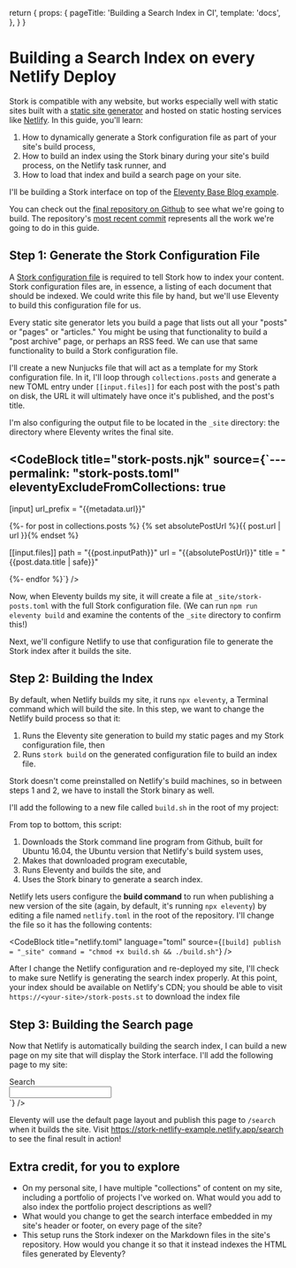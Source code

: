   return {
    props: {
      pageTitle: 'Building a Search Index in CI',
      template: 'docs',
    },
  }
}

# Building a Search Index on every Netlify Deploy

Stork is compatible with any website, but works especially well with static sites built with a [static site generator](https://www.netlify.com/blog/2020/04/14/what-is-a-static-site-generator-and-3-ways-to-find-the-best-one/) and hosted on static hosting services like [Netlify](https://www.netlify.com). In this guide, you'll learn:

1. How to dynamically generate a Stork configuration file as part of your site's build process,
2. How to build an index using the Stork binary during your site's build process, on the Netlify task runner, and
3. How to load that index and build a search page on your site.

I'll be building a Stork interface on top of the [Eleventy Base Blog example](https://github.com/11ty/eleventy-base-blog).

<DocsNote>

You can check out the [final repository on Github](https://github.com/stork-search/netlify-11ty-example) to see what we're going to build. The repository's [most recent commit](https://github.com/stork-search/netlify-11ty-example/commit/53aa8614cc48dc168782657a352781d31d0d2441) represents all the work we're going to do in this guide.

</DocsNote>

## Step 1: Generate the Stork Configuration File

A [Stork configuration file](/docs/build) is required to tell Stork how to index your content. Stork configuration files are, in essence, a listing of each document that should be indexed. We could write this file by hand, but we'll use Eleventy to build this configuration file for us.

Every static site generator lets you build a page that lists out all your "posts" or "pages" or "articles." You might be using that functionality to build a "post archive" page, or perhaps an RSS feed. We can use that same functionality to build a Stork configuration file.

I'll create a new Nunjucks file that will act as a template for my Stork configuration file. In it, I'll loop through `collections.posts` and generate a new TOML entry under `[[input.files]]` for each post with the post's path on disk, the URL it will ultimately have once it's published, and the post's title.

I'm also configuring the output file to be located in the `_site` directory: the directory where Eleventy writes the final site.

<CodeBlock
  title="stork-posts.njk"
  source={`---
permalink: "stork-posts.toml"
eleventyExcludeFromCollections: true
---
 
[input]
url_prefix = "{{metadata.url}}"
 
{%- for post in collections.posts %}
{% set absolutePostUrl %}{{ post.url | url }}{% endset %}
 
[[input.files]]
path = "{{post.inputPath}}"
url = "{{absolutePostUrl}}"
title = "{{post.data.title | safe}}"
 
{%- endfor %}`}
/>

Now, when Eleventy builds my site, it will create a file at `_site/stork-posts.toml` with the full Stork configuration file. (We can run `npm run eleventy build` and examine the contents of the `_site` directory to confirm this!)

Next, we'll configure Netlify to use that configuration file to generate the Stork index after it builds the site.

## Step 2: Building the Index

By default, when Netlify builds my site, it runs `npx eleventy`, a Terminal command which will build the site. In this step, we want to change the Netlify build process so that it:

1. Runs the Eleventy site generation to build my static pages and my Stork configuration file, then
2. Runs `stork build` on the generated configuration file to build an index file.

Stork doesn't come preinstalled on Netlify's build machines, so in between steps 1 and 2, we have to install the Stork binary as well.

I'll add the following to a new file called `build.sh` in the root of my project:

<Wide>
  <CodeBlock
    title="build.sh"
    language="bash"
    source={`#!/usr/bin/env bash
wget https://files.stork-search.net/releases/v1.4.0/stork-ubuntu-20-04
chmod +x stork-ubuntu-20-04
ELEVENTY_ENV=production npx @11ty/eleventy --config=eleventy.js
./stork-ubuntu-20-04 build --input _site/stork-posts.toml --output _site/stork-posts.st`}
  />
</Wide>

From top to bottom, this script:

1. Downloads the Stork command line program from Github, built for Ubuntu 16.04, the Ubuntu version that Netlify's build system uses,
2. Makes that downloaded program executable,
3. Runs Eleventy and builds the site, and
4. Uses the Stork binary to generate a search index.

Netlify lets users configure the **build command** to run when publishing a new version of the site (again, by default, it's running `npx eleventy`) by editing a file named `netlify.toml` in the root of the repository. I'll change the file so it has the following contents:

<CodeBlock
  title="netlify.toml"
  language="toml"
  source={`[build]
publish = "_site"
command = "chmod +x build.sh && ./build.sh"`}
/>

After I change the Netlify configuration and re-deployed my site, I'll check to make sure Netlify is generating the search index properly. At this point, your index should be available on Netlify's CDN; you should be able to visit `https://<your-site>/stork-posts.st` to download the index file

## Step 3: Building the Search page

Now that Netlify is automatically building the search index, I can build a new page on my site that will display the Stork interface. I'll add the following page to my site:

<Wide>
<CodeBlock title="search.njk" language="html" source=
    {`---
 layout: layouts/home.njk
 permalink: /search/
 eleventyNavigation:
   key: Search
   order: 4
 ---
 
<h1>Search</h1>
<link rel="stylesheet" href="https://files.stork-search.net/releases/v1.4.0/basic.css" />
 
<div class="stork-wrapper">
  <input data-stork="posts" class="stork-input" />
  <div data-stork="posts-output" class="stork-output"></div>
</div>
 
<script src="https://files.stork-search.net/releases/v1.4.0/stork.js"></script>
 
<script>stork.register('posts', '/stork-posts.st');</script>`} />

</Wide>

Eleventy will use the default page layout and publish this page to `/search` when it builds the site. Visit <https://stork-netlify-example.netlify.app/search> to see the final result in action!

## Extra credit, for you to explore

- On my personal site, I have multiple "collections" of content on my site, including a portfolio of projects I've worked on. What would you add to also index the portfolio project descriptions as well?
- What would you change to get the search interface embedded in my site's header or footer, on every page of the site?
- This setup runs the Stork indexer on the Markdown files in the site's repository. How would you change it so that it instead indexes the HTML files generated by Eleventy?
